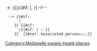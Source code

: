 <includeonly><nowiki/>
* [[{{{Name|}}}]]{{#if: {{{Role|}}}|, {{{Role|}}}}} <!--
  --><span class="{{#if:{{{From Date|}}}{{{End Date|}}}|date-range}}"><!--
  -->{{#if: {{{From Date|}}}
       |{{DateFormatDate
         |Date={{{From Date|}}}
         |Circa={{{From Circa}}}
         |Concurrence={{{From Concurrence|Exact}}}
         |Questionable={{{From Questionable|}}}
        }}
     }}<!--
  -->{{#if: {{{End Date|}}}
       |{{#if: {{{From Date|}}}|&#32;&ndash;&#32;}}{{DateFormatDate
         |Date={{{End Date|}}}
         |Circa={{{End Circa}}}
         |Concurrence={{{End Concurrence|Exact}}}
         |Questionable={{{End Questionable|}}}
        }}
     }}<!--
  --></span><!--
  -->{{#set: Associated person={{{Name|}}};{{{Role|}}};{{{From Date|}}};{{{End Date}}}}}</includeonly><noinclude>
[[Category:Mediawiki-pages-heald-places]]</noinclude>
